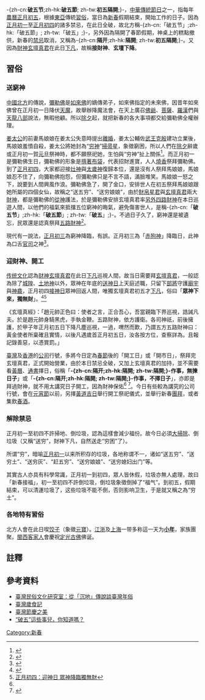 {{NoteTA
|G1 = 隔開
|G2 = 
|G3 = 
|T=zh-hans:破五节; zh-tw:初五隔開; zh-hk:破五節;
|1=zh-hans:破五节; zh-tw:隔開; zh-hk:破五節;
}}
-{zh-cn:'''破五节''';zh-hk:'''破五節'''; zh-tw:'''初五隔開''';}-，[[中華傳統節日|中華傳統節日]]之一，指每年[[農曆|農曆]][[正月初五|正月初五]]，根據[[東亞|東亞]]傳統[[習俗|習俗]]，當日為[[新春|新春]]假期結束，開始工作的日子。因為[[正月初一|正月初一]]至[[正月初四|正月初四]]的諸多禁忌，在此日全破，故北方稱-{zh-cn:「破五节」;zh-hk:「破五節」; zh-tw:「破五」;}-，另外因為隔開了春節假期，神桌上的糕點撤供，新春的[[禁忌|禁忌]]取消，又稱為-{zh-cn:'''隔开''';zh-hk:'''隔開'''; zh-tw:'''初五隔開''';}-。又因為[[財神|財神]][[玄壇真君|玄壇真君]]在此日[[下凡|下凡]]，故稱'''接財神'''、'''玄壇下降'''。

==習俗==
===送窮神===
[[中國北方|中國北方]]的傳說，[[彌勒佛|彌勒佛]]是[[如來佛|如來佛]]的嫡傳弟子，如來佛指定的未來佛，因昔年如來佛曾在正月初一日降伏[[天魔|天魔]]，故舉辦降魔法會，在天上廣召[[佛爺|佛爺]]、[[菩薩|菩薩]]、[[羅漢|羅漢]]們與[[天龍八部|天龍八部]]說法，無暇他顧。所以[[除夕|除夕]]起，就把新春的各大事項都交給彌勒佛全權辦理。

[[姜太公|姜太公]]的前妻馬娘娘在姜太公失意時提出[[離婚|離婚]]，姜太公輔佐[[武王克殷|武王克殷]]建功立業後，馬娘娘羞憤自殺，姜太公將她封為“[[穷神|穷神]]”[[掃帚星|掃帚星]]，象徵窮困，所以人們在[[除夕|除夕]]辭歲或正月初一賀[[元旦|元旦]]祭神時，都不願祭祀她，生怕與“穷神”扯上關係<ref name="中国民俗趣谈 1993 p. ">{{cite book | title=中国民俗趣谈 | publisher=三秦出版社 | year=1993 | isbn=978-7-80546-589-0 | url=https://books.google.com.hk/books?id=_XAPAQAAMAAJ | language=zh | access-date=2021-09-01 | page=503 | archive-date=2021-09-01 | archive-url=https://web.archive.org/web/20210901031934/https://books.google.com.hk/books?id=_XAPAQAAMAAJ | dead-url=no }}</ref>。而正月初一是彌勒佛生日，彌勒佛的形象是[[布袋和尚|揹著布袋]]，代表招財進寶，人人[[燒香|燒香]]祭拜彌勒佛。到了[[正月初四|正月初四]]，大家都迎接[[灶神|灶神]]與[[太歲神|太歲神]]復歸本位，還是沒有人祭拜馬娘娘，馬娘娘忍不住了，向彌勒佛抱怨，但彌勒佛只是不言不語，滿臉堆笑。馬娘娘一怒之下，說要到人間興風作浪。彌勒佛急了，開了金口，安排世人在初五祭拜馬娘娘跟她所屬的四個女仙，故稱之“送五穷”、“送穷娘娘”，由於[[財帛星君|財帛星君]]與[[玄壇真君|玄壇真君]]兩大[[財神|財神]]，都是彌勒佛的[[從神|從神]]護法，於是彌勒佛安排玄壇真君率[[五路財神|另外四路財神]]在本日巡遊人間，以他們的福氣來抵擋五位窮神的晦氣，避免傷害世人，是稱-{zh-cn:「'''破五节'''」;zh-hk:「'''破五節'''」; zh-tw:「'''破五'''」;}-。不過日子久了，窮神還是被遺忘，民眾還是認真祭拜[[五路財神|五路財神]]<ref>{{Cite web |url=http://www.sohu.com/a/293793688_122378 |title=巡視組的神仙都上班了，你還好意思賴在家裡白吃白喝？ |accessdate=2019-03-03 |archive-date=2019-03-06 |archive-url=https://web.archive.org/web/20190306043428/http://www.sohu.com/a/293793688_122378 |dead-url=no }}</ref>。

現代有一說法，[[正月初三|正月初三]]為窮神降臨，有誤。正月初三為「[[赤狗神|赤狗神]]」降臨日，此神為口舌[[官司|官司]]之神<ref name="中元戊子農暦 1948 p. ">{{cite book | title=中元戊子農暦 | year=1948 | url=https://books.google.com.hk/books?id=qXQLAQAAMAAJ | language=zh | access-date=2021-09-01 | page=3-4 | archive-date=2021-09-01 | archive-url=https://web.archive.org/web/20210901031931/https://books.google.com.hk/books?id=qXQLAQAAMAAJ | dead-url=no }}</ref>。

===迎財神、開工===
[[中华文化|传统文化]]認為[[财神|财神]][[玄壇真君|玄壇真君]]在此日[[下凡|下凡]]巡視人間，故当日需要拜[[玄壇真君|玄壇真君]]，一般認為除了[[城隍|城隍]]、[[土地神|土地神]]以外，眾神在年底的[[送神日|送神日]]上天庭述職，只留下[[護法神|部將]]守護[[廟宇|廟宇]]與[[神龕|神龕]]，正月初四[[接神日|接神日]]眾神回返人間，唯獨玄壇真君初五才[[下凡|下凡]]，俗曰「'''眾神下來，獨無財'''」。<ref name="告">{{cite journal|1=|title=告別「年初四咁嘅樣」 初五開工有理？|url=https://scrollife.hk/article.485.html|journal=|author=|access-date=2017-10-15|archive-url=https://web.archive.org/web/20171015201804/https://scrollife.hk/article.485.html|archive-date=2017-10-15|dead-url=yes}}</ref><ref>[https://www.scooptw.com/popular/network_news/life/55443/%E6%AD%A3%E6%9C%88%E5%88%9D%E5%9B%9B%EF%BC%9A%E8%BF%8E%E7%A5%9E%E6%97%A5-%E7%9C%BE%E7%A5%9E%E9%99%8D%E8%87%A8%E7%8D%A8%E7%84%A1%E8%B2%A1/  正月初四：迎神日 眾神降臨獨無財]
</ref>

《玄壇真經》：「趙元帥正色曰：使者之言，正合吾心，吾當親臨下界巡視，誥誡凡夫。於是趙元帥身騎黑虎，手執金鞭。五路財神，依方護衛。各司神祇，前後擁護，於甲子年正月初五日下降凡塵巡視，一過，喟然而歎，乃謂五方五路財神曰：黃金使者所稟確且實情，以後凡遇歲首正月初五日，汝各按方位，查察詳為。且報記錄善惡，以憑賞罰。」

[[臺灣|臺灣]]及[[香港|香港]]的[[公司|公司]]行號，多將今日定為[[春節|春節]]後的「開工日」或「開市日」，祭拜完玄壇真君，正式開始營業，由於本日禁忌全破，又加上玄壇真君的加持，並不需要看[[黃曆|黃曆]]、[[通書|通書]]擇日，俗稱「'''-{zh-cn:隔开;zh-hk:隔開; zh-tw:隔開;}-作事，無揀日子'''」或「'''-{zh-cn:隔开;zh-hk:隔開; zh-tw:隔開;}-作事，不擇日子'''」，亦即是拜過財神，就不用太講究日子開工，因為財神保佑<ref name="告"/> <ref>{{Cite web |url=http://name.388g.com/mzqs/5118.html |title=过年初五为什么叫破五 |access-date=2017-04-08 |archive-url=https://web.archive.org/web/20170409110955/http://name.388g.com/mzqs/5118.html |archive-date=2017-04-09 |dead-url=yes }}</ref>。今日有些較為講究的公司行號，會在[[元宵節|元宵節]]以前，另擇[[黃道吉日|黃道吉日]]舉行開工祭祀儀式，並舉行新春[[團拜|團拜]]，或者集飲[[春酒|春酒]]。

===解除禁忌===
正月初一至初四不許掃地、倒垃圾，認為這樣會減少福份。故今日必須[[大掃除|大掃除]]、倒垃圾（又稱“送穷”，財神下凡，自然送走“穷困”了）。

所谓“穷”，暗喻[[正月初一|正月初一]]以来所积存的垃圾，各地称谓不一，诸如“送五穷”、“送穷土”、“送穷灰”、“赶五穷”、“送穷娘娘”、“送穷媳妇出门”等。

其實古人亦具有科學常識，正月初一到初四，眾人皆休假，垃圾亦無人處理，故曰「新春接福」，初一至初四不許倒垃圾，倒垃圾象徵倒掉了“福气”。到初五，假期結束，可以清運垃圾了，这些垃圾不能不倒，否则影响卫生，于是就又稱之為“穷土”。

===各地特有習俗===
北方人會在此日喫[[饺子|饺子]]（象徵[[元寶|元寶]]）。[[江浙|江浙]]及[[上海|上海]]一带多称這一天为'''[[小年|小年]]'''，家族團聚。[[閩西|閩西]][[客家人|客家人]]會慶祝[[定光古佛|定光古佛]]佛诞。

==註釋==
{{Reflist}}

== 參考資料 ==
*[http://www.folktw.com.tw/culture_view.php?info=8/ 臺灣民俗文化研究室：從「沉地」傳說談臺灣年俗] {{Wayback|url=http://www.folktw.com.tw/culture_view.php?info=8%2F |date=20190502052153 }}
*[https://web.archive.org/web/20200331112526/http://content.teldap.tw/index/blog/?p=993%2F 臺灣歲食記]
*[https://web.archive.org/web/20150302140125/http://ttf.ncfta.gov.tw/zh-tw/Home.aspx 臺灣節慶之美]
*[http://world.haiwainet.cn/n/2015/0225/c345796-28449882.html “破五”這些事兒，你知道嗎？] {{Wayback|url=http://world.haiwainet.cn/n/2015/0225/c345796-28449882.html |date=20150225172229 }}

{{汉字文化圈共同传统节日}}

[[Category:新春|Category:新春]]